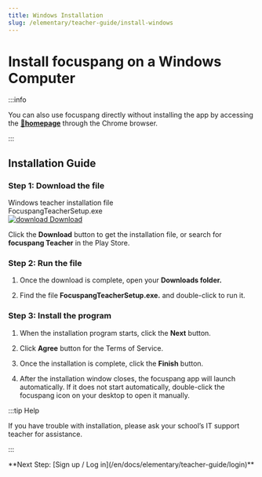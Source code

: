 ```yaml
---
title: Windows Installation
slug: /elementary/teacher-guide/install-windows
---
```


# Install focuspang on a Windows Computer

:::info

You can also use focuspang directly without installing the app by accessing the [**🔗homepage**](https://teacher.focuspang.com) through the Chrome browser.

:::

## Installation Guide

### Step 1: Download the file

<div class="fp-download-container fp-download-green">
  <div>
    <div class="fp-download-title">Windows teacher installation file</div>
    <div class="fp-download-desc">FocuspangTeacherSetup.exe</div>
  </div>
  <a
    class="fp-download-button"
    href="https://obj-g-1.ktcloud.com/focuspang-media/downloads/FocuspangTeacherSetup.exe"
  >
    <img
      class="fp-download-icon"
      src="/img/download-white-icon.svg"
      alt="download"
    />
    Download
  </a>
</div>

Click the **Download** button to get the installation file, or search for **focuspang Teacher** in the Play Store.

### Step 2: Run the file

1. Once the download is complete, open your **Downloads folder.**

2. Find the file **FocuspangTeacherSetup.exe.** and double-click to run it.

### Step 3: Install the program

1. When the installation program starts, click the **Next** button.

2. Click **Agree** button for the Terms of Service.

3. Once the installation is complete, click the **Finish** button.

4. After the installation window closes, the focuspang app will launch automatically.
   If it does not start automatically, double-click the focuspang icon on your desktop to open it manually.

:::tip Help

If you have trouble with installation, please ask your school’s IT support teacher for assistance.

:::

<div class="link-center">
  **Next Step: [Sign up / Log in](/en/docs/elementary/teacher-guide/login)**
</div>
